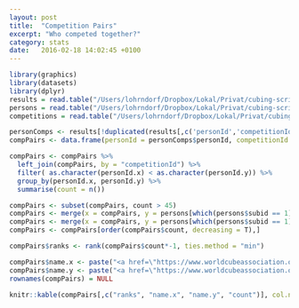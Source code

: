 ```yaml
---
layout: post
title:  "Competition Pairs"
excerpt: "Who competed together?"
category: stats
date:   2016-02-18 14:02:45 +0100
---
```


```r
library(graphics)
library(datasets)
library(dplyr)
results = read.table("/Users/lohrndorf/Dropbox/Lokal/Privat/cubing-scripts/WCA_export_results.tsv", sep = "\t", quote = "", header = TRUE)
persons = read.table("/Users/lohrndorf/Dropbox/Lokal/Privat/cubing-scripts/WCA_export_Persons.tsv", sep = "\t",quote = "", header = TRUE)
competitions = read.table("/Users/lohrndorf/Dropbox/Lokal/Privat/cubing-scripts/WCA_export_Competitions.tsv", sep = "\t", quote = "", header = TRUE, fill = TRUE)
```


```r
personComps <- results[!duplicated(results[,c('personId','competitionId')]),]
compPairs <- data.frame(personId = personComps$personId, competitionId = personComps$competitionId)

compPairs <- compPairs %>%
  left_join(compPairs, by = "competitionId") %>%
  filter( as.character(personId.x) < as.character(personId.y)) %>%
  group_by(personId.x, personId.y) %>%
  summarise(count = n())

compPairs <- subset(compPairs, count > 45)
compPairs <- merge(x = compPairs, y = persons[which(persons$subid == 1), c("id","name")], by.x="personId.x", by.y="id",all.x = F)
compPairs <- merge(x = compPairs, y = persons[which(persons$subid == 1), c("id","name")], by.x="personId.y", by.y="id",all.y = F)
compPairs <- compPairs[order(compPairs$count, decreasing = T),]

compPairs$ranks <- rank(compPairs$count*-1, ties.method = "min")

compPairs$name.x <- paste("<a href=\"https://www.worldcubeassociation.org/results/p.php?i=", compPairs[,"personId.x"],  "\">", compPairs[,"name.x"], "</a>", sep="")
compPairs$name.y <- paste("<a href=\"https://www.worldcubeassociation.org/results/p.php?i=", compPairs[,"personId.y"],  "\">", compPairs[,"name.y"], "</a>", sep="")
rownames(compPairs) = NULL
```

```r
knitr::kable(compPairs[,c("ranks", "name.x", "name.y", "count")], col.names = c("Rank", "Name 1", "Name 2", "Competitions"), align="r")

```

